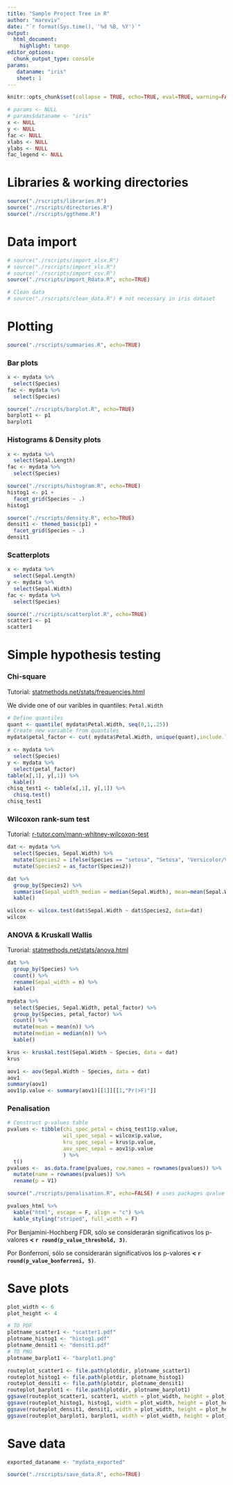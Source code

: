 ```yaml
---
title: "Sample Project Tree in R"
author: "mareviv"
date: "`r format(Sys.time(), '%d %B, %Y')`"
output:
  html_document:
    highlight: tango
editor_options: 
  chunk_output_type: console
params:
   dataname: "iris"
   sheet: 1
---
```



```r
knitr::opts_chunk$set(collapse = TRUE, echo=TRUE, eval=TRUE, warning=FALSE, message=FALSE, comment="  ")
```

```r
# params <- NULL
# params$dataname <- "iris"
x <- NULL
y <- NULL
fac <- NULL
xlabs <- NULL
ylabs <- NULL
fac_legend <- NULL
```

# Libraries & working directories

```r
source("./rscripts/libraries.R")
source("./rscripts/directories.R")
source("./rscripts/ggtheme.R")
```

# Data import

```r
# source("./rscripts/import_xlsx.R")
# source("./rscripts/import_xls.R")
# source("./rscripts/import_csv.R")
source("./rscripts/import_Rdata.R", echo=TRUE)

# Clean data
# source("./rscripts/clean_data.R") # not necessary in iris dataset
```

# Plotting

```r
source("./rscripts/summaries.R", echo=TRUE)
```

### Bar plots 

```r
x <- mydata %>%
  select(Species)
fac <- mydata %>%
  select(Species)

source("./rscripts/barplot.R", echo=TRUE)
barplot1 <- p1
barplot1
```

### Histograms & Density plots

```r
x <- mydata %>%
  select(Sepal.Length)
fac <- mydata %>%
  select(Species)

source("./rscripts/histogram.R", echo=TRUE)
histog1 <- p1 + 
  facet_grid(Species ~ .)
histog1 

source("./rscripts/density.R", echo=TRUE)
densit1 <- themed_basic(p1) + 
  facet_grid(Species ~ .)
densit1 
```

### Scatterplots

```r
x <- mydata %>%
  select(Sepal.Length)
y <- mydata %>%
  select(Sepal.Width)
fac <- mydata %>%
  select(Species)

source("./rscripts/scatterplot.R", echo=TRUE)
scatter1 <- p1
scatter1
```


# Simple hypothesis testing

### Chi-square

Tutorial: [statmethods.net/stats/frequencies.html](https://www.statmethods.net/stats/frequencies.html)

We divide one of our varibles in quantiles: `Petal.Width`  

```r
# Define quantiles
quant <- quantile( mydata$Petal.Width, seq(0,1,.25))
# Create new variable from quantiles
mydata$petal_factor <- cut( mydata$Petal.Width, unique(quant),include.lowest=TRUE)
```

```r
x <- mydata %>%
  select(Species)
y <- mydata %>%
  select(petal_factor) 
table(x[,1], y[,1]) %>% 
  kable()
chisq_test1 <- table(x[,1], y[,1]) %>%
  chisq.test()
chisq_test1
```


### Wilcoxon rank-sum test

Tutorial: [r-tutor.com/mann-whitney-wilcoxon-test](http://www.r-tutor.com/elementary-statistics/non-parametric-methods/mann-whitney-wilcoxon-test)

```r
dat <- mydata %>%
  select(Species, Sepal.Width) %>%
  mutate(Species2 = ifelse(Species == "setosa", "Setosa", "Versicolor/Virginica")) %>%
  mutate(Species2 = as_factor(Species2))

dat %>%
  group_by(Species2) %>%
  summarise(Sepal_width_median = median(Sepal.Width), mean=mean(Sepal.Width), sd=sd(Sepal.Width), count = n()) %>%
  kable()

wilcox <- wilcox.test(dat$Sepal.Width ~ dat$Species2, data=dat)
wilcox
```

### ANOVA & Kruskall Wallis

Turorial: [statmethods.net/stats/anova.html](https://www.statmethods.net/stats/anova.html)

```r
dat %>%
  group_by(Species) %>%
  count() %>% 
  rename(Sepal_width = n) %>%
  kable()
```

```r
mydata %>%
  select(Species, Sepal.Width, petal_factor) %>%
  group_by(Species, petal_factor) %>%
  count() %>% 
  mutate(mean = mean(n)) %>% 
  mutate(median = median(n)) %>% 
  kable()
```

```r
krus <- kruskal.test(Sepal.Width ~ Species, data = dat)
krus
```

```r
aov1 <- aov(Sepal.Width ~ Species, data = dat)
aov1
summary(aov1) 
aov1$p.value <- summary(aov1)[[1]][[1,"Pr(>F)"]]
```

### Penalisation

```r
# Construct p-values table
pvalues <- tibble(chi_spec_petal = chisq_test1$p.value, 
                  wil_spec_sepal = wilcox$p.value, 
                  kru_spec_sepal = krus$p.value,
                  aov_spec_sepal = aov1$p.value
                  ) %>%
  t()  
pvalues <-  as.data.frame(pvalues, row.names = rownames(pvalues)) %>%
  mutate(name = rownames(pvalues)) %>%
  rename(p = V1)

source("./rscripts/penalisation.R", echo=FALSE) # uses packages qvalue & kableExtra, gives objects pvalues & pvalues_html

pvalues_html %>%
  kable("html", escape = F, align = "c") %>%
  kable_styling("striped", full_width = F)
```

<div class="alert alert-warning">
Por Benjamini-Hochberg FDR, s&oacute;lo se considerar&aacute;n significativos los p-valores **< `r round(p_value_threshold, 3)`**.   

Por Bonferroni, s&oacute;lo se considerar&aacute;n significativos los p-valores **< `r round(p_value_bonferroni, 5)`**.  

</div>




# Save plots

```r
plot_width <- 6
plot_height <- 4

# TO PDF 
plotname_scatter1 <- "scatter1.pdf"
plotname_histog1 <- "histog1.pdf"
plotname_densit1 <- "densit1.pdf"
# TO PNG 
plotname_barplot1 <- "barplot1.png"

routeplot_scatter1 <- file.path(plotdir, plotname_scatter1)
routeplot_histog1 <- file.path(plotdir, plotname_histog1)
routeplot_densit1 <- file.path(plotdir, plotname_densit1)
routeplot_barplot1 <- file.path(plotdir, plotname_barplot1)
ggsave(routeplot_scatter1, scatter1, width = plot_width, height = plot_height) # (see http://ggplot2.tidyverse.org/reference/ggsave.html)
ggsave(routeplot_histog1, histog1, width = plot_width, height = plot_height) 
ggsave(routeplot_densit1, densit1, width = plot_width, height = plot_height)
ggsave(routeplot_barplot1, barplot1, width = plot_width, height = plot_height) 
```


# Save data

```r
exported_dataname <- "mydata_exported"
```

```r
source("./rscripts/save_data.R", echo=TRUE)
```
